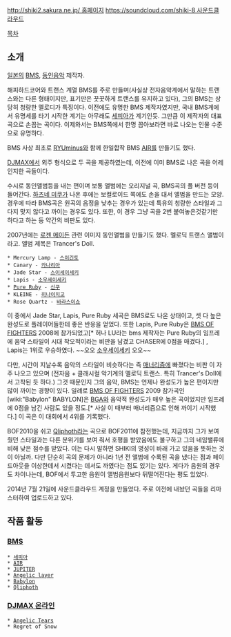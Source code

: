 [[http://shiki2.sakura.ne.jp/ 홈페이지]]
[[https://soundcloud.com/shiki-8 사운드클라우드]]

[[목차]]
== 소개 ==
[[일본]]의 [[BMS]], [[동인음악]] 제작자.

해피하드코어와 트랜스 계열 BMS를 주로 만들며(사실상 전자음악계에서 말하는 트랜스와는 다른 형태이지만, 표기만은 꿋꿋하게 트랜스를 유지하고 있다), 그의 BMS는 상당히 청량한 멜로디가 특징이다. 이전에도 유명한 BMS 제작자였지만, 국내 BMS계에서 유명세를 타기 시작한 계기는 아무래도 [[세피아]]가 계기인듯. 그만큼 이 제작자의 대표곡으로 손꼽는 곡이다. 이제와서는 BMS쪽에서 한명 꼽아보라면 바로 나오는 인물 수준으로 유명하다.

BMS 사상 최초로 [[RYUminus]]와 함께 한일합작 BMS [[AIR]]를 만들기도 했다.

[[DJMAX]]에서 외주 형식으로 두 곡을 제공하였는데, 이전에 이미 BMS로 나온 곡을 어레인지한 곡들이다.

수시로 동인앨범등을 내는 편이며 보통 앨범에는 오리지널 곡, BMS곡의 풀 버전 등이 들어간다. [[하츠네 미쿠]]가 나온 후에는 보컬로이드 쪽에도 손을 대서 앨범을 만드는 모양. 경우에 따라 BMS곡은 원곡의 음정을 낮추는 경우가 있는데 특유의 청량한 스타일과 그다지 맞지 않다고 까이는 경우도 있다. 또한, 이 경우 그냥 곡을 2번 붙여놓은것같기만 하다고 하는 둥 약간의 비판도 있다.


2007년에는 [[로젠 메이든]] 관련 이미지 동인앨범을 만들기도 했다. 멜로딕 트랜스 앨범이라고. 앨범 제목은 Trancer's Doll.
 * Mercury Lamp - [[스이긴토]]
 * Canary - [[카나리아(로젠 메이든)|카나리아]] 
 * Jade Star - [[스이세이세키]]
 * Lapis - [[소우세이세키]]
 * [[Pure Ruby]] - [[신쿠(로젠 메이든)|신쿠]]
 * KLEINE - [[히나이치고]]
 * Rose Quartz - [[바라스이쇼]]

이 중에서 Jade Star, Lapis, Pure Ruby 세곡은 BMS로도 나온 상태이고, 셋 다 높은 완성도로 플레이어들한테 좋은 반응을 얻었다. 또한 Lapis, Pure Ruby은 [[BMS OF FIGHTERS]] 2008에 참가되었고[* 허나 LU라는 bms 제작자는 Pure Ruby의 임프레에 음악 스타일이 시대 착오적이라는 비판을 남겼고 CHASER에 0점을 매겼다.] , Lapis는 1위로 우승하였다. ~~오오 [[소우세이세키]] 오오~~

다만, 시간이 지날수록 음악의 스타일이 비슷하다는 즉 [[매너리즘]]에 빠졌다는 비판 이 자주 나오고 있으며 (전자음 + 클래시컬 악기계의 멜로딕 트랜스. 특히 Trancer's Doll에서 고착된 듯 하다.) 그것 때문인지 그의 음악, BMS는 언제나 완성도가 높은 편이지만 많이 까이는 경향이 있다. 일례로 [[BMS OF FIGHTERS]] 2009 참가곡인 [wiki:"Babylon" BABYLON]은 [[BGA]]와 음악적 완성도가 매우 높은 곡이었지만 임프레에 0점을 남긴 사람도 있을 정도.[* 사실 이 때부터 매너리즘으로 인해 까이기 시작했다.] 이 곡은 이 대회에서 4위를 기록했다.

BOF2010을 쉬고 [[Qliphoth]]라는 곡으로 BOF2011에 참전했는데, 지금까지 그가 보여줬던 스타일과는 다른 분위기를 보여 줘서 호평을 받았음에도 불구하고 그의 네임밸류에 비해 낮은 점수를 받았다. 이는 다시 말하면 SHIKI의 명성이 바래 가고 있음을 뜻하는 것이 아닐까. 다만 단순히 곡의 문제가 아니라 1년 전 앨범에 수록된 곡을 냈다는 점과 페이드아웃을 이상한데서 시켰다는 데서도 까였다는 점도 있기는 있다. 게다가 음원의 경우도 차이나는데, BOF에서 투고한 음원이 앨범음원보다 뒤떨어진다는 평도 있었다.

2014년 7월 21일에 사운드클라우드 계정을 만들었다. 주로 이전에 내놨던 곡들을 리마스터하여 업로드하고 있다.

== 작품 활동 ==
=== [[BMS]] ===
 * [[세피아]]
 * [[AIR]]
 * [[JUPITER]]
 * [[Angelic layer]]
 * [[Babylon]]
 * [[Qliphoth]]

=== [[DJMAX 온라인]] ===
 * [[Angelic Tears]]
 * Regret of Snow

